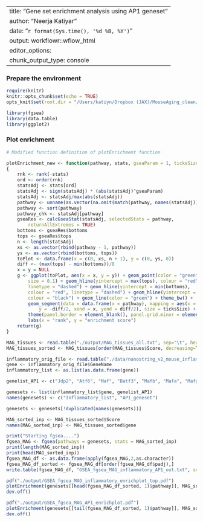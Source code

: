 
---
title: "Gene set enrichment analysis using AP1 geneset"
author: "Neerja Katiyar"
date: "`r format(Sys.time(), '%d %B, %Y')`"
output: workflowr::wflow_html
editor_options:
  chunk_output_type: console
---
### Prepare the environment

```r
require(knitr)
knitr::opts_chunk$set(echo = TRUE)
opts_knit$set(root.dir = "/Users/katiyn/Dropbox (JAX)/MouseAging_clean/Mice_aging_NK_resubmission/code/") #set root dir!
```

```r
library(fgsea)
library(data.table)
library(ggplot2)
```
### Plot enrichment

```r
# Modified function definition of plotEnrichment function

plotEnrichment_new <- function(pathway, stats, gseaParam = 1, ticksSize = 0.2) 
{
    rnk <- rank(-stats)
    ord <- order(rnk)
    statsAdj <- stats[ord]
    statsAdj <- sign(statsAdj) * (abs(statsAdj)^gseaParam)
    statsAdj <- statsAdj/max(abs(statsAdj))
    pathway <- unname(as.vector(na.omit(match(pathway, names(statsAdj)))))
    pathway <- sort(pathway)
    pathway_chk <- statsAdj[pathway]
    gseaRes <- calcGseaStat(statsAdj, selectedStats = pathway, 
        returnAllExtremes = TRUE)
    bottoms <- gseaRes$bottoms
    tops <- gseaRes$tops
    n <- length(statsAdj)
    xs <- as.vector(rbind(pathway - 1, pathway))
    ys <- as.vector(rbind(bottoms, tops))
    toPlot <- data.frame(x = c(0, xs, n + 1), y = c(0, ys, 0))
    diff <- (max(tops) - min(bottoms))/8
    x = y = NULL
    g <- ggplot(toPlot, aes(x = x, y = y)) + geom_point(color = "green", 
        size = 0.1) + geom_hline(yintercept = max(tops), colour = "red", 
        linetype = "dashed") + geom_hline(yintercept = min(bottoms), 
        colour = "red", linetype = "dashed") + geom_hline(yintercept = 0, 
        colour = "black") + geom_line(color = "green") + theme_bw() + 
        geom_segment(data = data.frame(x = pathway), mapping = aes(x = x, 
            y = -diff/2, xend = x, yend = diff/2), size = ticksSize) + 
        theme(panel.border = element_blank(), panel.grid.minor = element_blank()) + 
        labs(x = "rank", y = "enrichment score")
    return(g)
}
```

```r
MAG_tissues <- read.table("./output/MAG_tissues_all.txt", sep="\t", header=T)
MAG_tissues_sorted <- MAG_tissues[order(MAG_tissues$Score, decreasing=TRUE),]

inflammatory_orig_file <- read.table("./data/nanostring_v2_mouse_inflammatory_markers.txt", sep="\t", header=T)
gene <- inflammatory_orig_file$GeneName
inflammatory_list <- as.list(as.data.frame(gene))

genelist_AP1 <- c("Jdp2", "Atf6", "Maf", "Batf3", "Mafb", "Mafa", "Mafg", "Atf5", "Atf3", "Batf2", "Atf2", "Atf7", "Atf6b", "Batf", "Junb", "Fos", "Jun", "Fosb", "Jund", "Atf4", "Maff", "Mafk")

genesets <- list(inflammatory_list$gene, genelist_AP1)
names(genesets) <- c("Inflammatory_list", "AP1_geneset")

genesets <- genesets[!duplicated(names(genesets))]

MAG_sorted_inp <- MAG_tissues_sorted$Score
names(MAG_sorted_inp) <- MAG_tissues_sorted$gene

print("Starting fgsea....")
fgsea_MAG <- fgsea(pathways = genesets, stats = MAG_sorted_inp)
print(length(MAG_sorted_inp))
print(head(MAG_sorted_inp))
fgsea_MAG_df <- as.data.frame(apply(fgsea_MAG,2,as.character))
fgsea_MAG_df_sorted <- fgsea_MAG_df[order(fgsea_MAG_df$padj),]
write.table(fgsea_MAG_df, "GSEA_fgsea_MAG_inflammatory_AP1_out.txt", sep="\t", quote=FALSE, row.names=FALSE)
```

```r
pdf("./output/GSEA_fgsea_MAG_inflammatory_enrichplot_top.pdf")
plotEnrichment(genesets[[head(fgsea_MAG_df_sorted, 1)$pathway]], MAG_sorted_inp) + labs(title=head(fgsea_MAG_df_sorted,1)$pathway)
dev.off()

pdf("./output/GSEA_fgsea_MAG_AP1_enrichplot.pdf")
plotEnrichment(genesets[[tail(fgsea_MAG_df_sorted, 1)$pathway]], MAG_sorted_inp) + labs(title=tail(fgsea_MAG_df_sorted, 1)$pathway)
dev.off()
```
